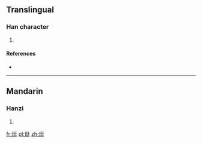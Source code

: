 ==Translingual==

===Han character===
{{Han char|rn=86|rad=火|as=07|sn=11|four=92841|canj=FNKG}}

# {{defn|Han|sort=火07}}

====References====
* {{Han ref|kx=0671.180|dkj=19046|hdz=32200.010|uh=70F6|ud=28918|bh=D658|bd=54872}}

----

==Mandarin==

===Hanzi===
{{cmn-hanzi|pin=[[tǐng]] ([[ting3]])|wg=t'ing<sup>3</sup>}}

# {{defn|lang=cmn|sort=火07}}

[[fr:烶]]
[[pl:烶]]
[[zh:烶]]